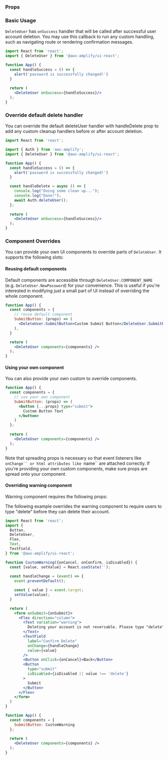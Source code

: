 
### Props

<ReactPropsTable props={DELETE_USER} />

### Basic Usage

`DeleteUser` has `onSuccess` handler that will be called after successful user account deletion. You may use this callback to run any custom handling, such as navigating route or rendering confirmation messages.

```jsx
import React from 'react';
import { DeleteUser } from '@aws-amplify/ui-react';

function App() {
  const handleSuccess = () => {
    alert('password is successfully changed!')
  }
  
  return (
    <DeleteUser onSuccess={handleSuccess}/>
  );
}
```


### Override default delete handler
You can override the default deleteUser handler with handleDelete prop to add any custom cleanup handlers before or after account deletion.

```jsx
import React from 'react';

import { Auth } from 'aws-amplify';
import { DeleteUser } from '@aws-amplify/ui-react';

function App() {
  const handleSuccess = () => {
    alert('password is successfully changed!')
  }

  const handleDelete = async () => {
    console.log("Doing some clean up...");
    console.log("Done!");
    await Auth.deleteUser();
  };  
      
  return (
    <DeleteUser onSuccess={handleSuccess}/>
  );
}
```

### Component Overrides

You can provide your own UI components to override parts of `DeleteUser`. It supports the following slots:

<ReactPropsTable props={OVERRIDES} />



#### Reusing default components

Default components are accessible through `DeleteUser.COMPONENT_NAME` (e.g. `DeleteUser.NewPassword`) for your convenience. This is useful if you're interested in modifying just a small part of UI instead of overriding the whole component.

```jsx
function App() {
  const components = {
    // reuse default component
    SubmitButton: (props) => (
      <DeleteUser.SubmitButton>Custom Submit Button</DeleteUser.SubmitButton>
    ),
  }

  return (
    <DeleteUser components={components} />
  );
}
```

#### Using your own component

You can also provide your own custom to override components. 

```jsx
function App() {
  const components = {
    // use your own component
    SubmitButton: (props) => (
      <button {...props} type="submit">
        Custom Button Text
      </button>
    )
  };
  
  return (
    <DeleteUser components={components} />
  );
}
```

Note that spreading props is necessary so that event listeners like `onChange`` or html attributes like `name`` are attached correctly. If you're providing your own custom components, make sure props are spread onto your component.

#### Overriding warning component
Warning component requires the following props:

<ReactPropsTable props={WARNING} />

The following example overrides the warning component to require users to type "delete" before they can delete their account.

```jsx
import React from 'react';
import { 
  Button,
  DeleteUser,  
  Flex,
  Text,
  TextField,
} from '@aws-amplify/ui-react';

function CustomWarning({onCancel, onConfirm, isDisabled}) {
  const [value, setValue] = React.useState('');
  
  const handleChange = (event) => {
    event.preventDefault();

    const { value } = event.target;
    setValue(value);
  }

  return (
    <form onSubmit={onSubmit}>
      <Flex direction="column">
        <Text variation="warning">
          Deleting your account is not reversable. Please type "delete" below if you want to confirm user deletion.
        </Text>
        <TextField 
          label="Confirm Delete"
          onChange={handleChange}
          value={value}
        />
        <Button onClick={onCancel}>Back</Button>
        <Button 
          type="submit" 
          isDisabled={isDisabled || value !== 'delete'}
        > 
          Submit
        </Button>
      </Flex>
    </form>
  )
}

function App() {
  const components = {
    SubmitButton: CustomWarning
  };
  
  return (
    <DeleteUser components={components} />
  );
}
```
